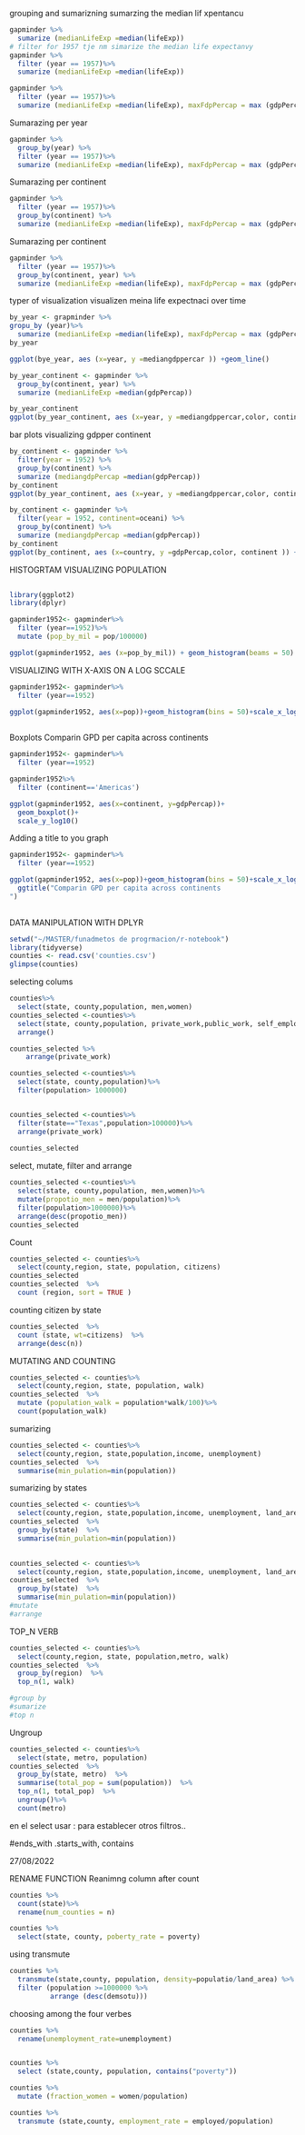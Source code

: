 grouping and sumarizning
sumarzing the median lif xpentancu

```r
gapminder %>%
  sumarize (medianLifeExp =median(lifeExp))
# filter for 1957 tje nm simarize the median life expectanvy 
gapminder %>%
  filter (year == 1957)%>%
  sumarize (medianLifeExp =median(lifeExp))

gapminder %>%
  filter (year == 1957)%>%
  sumarize (medianLifeExp =median(lifeExp), maxFdpPercap = max (gdpPercap ))
```

Sumarazing per year
```r
gapminder %>%
  group_by(year) %>%
  filter (year == 1957)%>%
  sumarize (medianLifeExp =median(lifeExp), maxFdpPercap = max (gdpPercap ))
```

Sumarazing per continent
```r
gapminder %>%
  filter (year == 1957)%>%
  group_by(continent) %>%
  sumarize (medianLifeExp =median(lifeExp), maxFdpPercap = max (gdpPercap ))
```

Sumarazing per continent
```r
gapminder %>%
  filter (year == 1957)%>%
  group_by(continent, year) %>%
  sumarize (medianLifeExp =median(lifeExp), maxFdpPercap = max (gdpPercap ))
```

typer of visualization
visualizen meina life expectnaci over time

```r
by_year <- grapminder %>%
gropu_by (year)%>%
  sumarize (medianLifeExp =median(lifeExp), maxFdpPercap = max (gdpPercap ))
by_year

ggplot(bye_year, aes (x=year, y =mediangdppercar )) +geom_line()
```


```r
by_year_continent <- gapminder %>%
  group_by(continent, year) %>%
  sumarize (medianLifeExp =median(gdpPercap))

by_year_continent
ggplot(by_year_continent, aes (x=year, y =mediangdppercar,color, continent )) +geom_line()

```
bar plots
visualizing gdpper continent
```r
by_continent <- gapminder %>%
  filter(year = 1952) %>%
  group_by(continent) %>%
  sumarize (mediangdpPercap =median(gdpPercap))
by_continent
ggplot(by_year_continent, aes (x=year, y =mediangdppercar,color, continent )) +geom_col()

```

```r
by_continent <- gapminder %>%
  filter(year = 1952, continent=oceani) %>%
  group_by(continent) %>%
  sumarize (mediangdpPercap =median(gdpPercap))
by_continent
ggplot(by_continent, aes (x=country, y =gdpPercap,color, continent )) +geom_col()


```

HISTOGRTAM
VISUALIZING POPULATION 
```r
                                                                                                                                                                                                                                                                                                                                                                                                                                                            library(gapminder)
library(ggplot2)
library(dplyr)

gapminder1952<- gapminder%>%
  filter (year==1952)%>%
  mutate (pop_by_mil = pop/100000)

ggplot(gapminder1952, aes (x=pop_by_mil)) + geom_histogram(beams = 50)

```

VISUALIZING WITH X-AXIS ON A LOG SCCALE

```r
gapminder1952<- gapminder%>%
  filter (year==1952)

ggplot(gapminder1952, aes(x=pop))+geom_histogram(bins = 50)+scale_x_log10()
          
```

Boxplots
Comparin GPD per capita across continents
```r
gapminder1952<- gapminder%>%
  filter (year==1952)

gapminder1952%>%
  filter (continent=='Americas')

ggplot(gapminder1952, aes(x=continent, y=gdpPercap))+
  geom_boxplot()+
  scale_y_log10()
```
Adding a title to you graph
```r
gapminder1952<- gapminder%>%
  filter (year==1952)

ggplot(gapminder1952, aes(x=pop))+geom_histogram(bins = 50)+scale_x_log10()+
  ggtitle("Comparin GPD per capita across continents
")
          
```

DATA MANIPULATION WITH DPLYR

```r
setwd("~/MASTER/funadmetos de progrmacion/r-notebook")
library(tidyverse)
counties <- read.csv('counties.csv')
glimpse(counties)
```
selecting colums
```r
counties%>%
  select(state, county,population, men,women)
counties_selected <-counties%>%
  select(state, county,population, private_work,public_work, self_employed)%>%
  arrange()

counties_selected %>%
    arrange(private_work)

counties_selected <-counties%>%
  select(state, county,population)%>%
  filter(population> 1000000)


counties_selected <-counties%>%
  filter(state=="Texas",population>100000)%>%
  arrange(private_work)
 
counties_selected
```
select, mutate, filter and arrange
```r
counties_selected <-counties%>%
  select(state, county,population, men,women)%>%
  mutate(propotio_men = men/population)%>%
  filter(population>1000000)%>%
  arrange(desc(propotio_men))
counties_selected
```

Count
```r
counties_selected <- counties%>%
  select(county,region, state, population, citizens)
counties_selected
counties_selected  %>%
  count (region, sort = TRUE )
```

counting citizen by state
```r
counties_selected  %>%
  count (state, wt=citizens)  %>%
  arrange(desc(n))
```
MUTATING AND COUNTING
```r
counties_selected <- counties%>%
  select(county,region, state, population, walk)
counties_selected  %>%
  mutate (population_walk = population*walk/100)%>%
  count(population_walk)
```
sumarizing
```r
counties_selected <- counties%>%
  select(county,region, state,population,income, unemployment)
counties_selected  %>%
  summarise(min_pulation=min(population))
```

sumarizing by states
```r
counties_selected <- counties%>%
  select(county,region, state,population,income, unemployment, land_area)
counties_selected  %>%
  group_by(state)  %>%
  summarise(min_pulation=min(population)) 
  
```
```r
counties_selected <- counties%>%
  select(county,region, state,population,income, unemployment, land_area)
counties_selected  %>%
  group_by(state)  %>%
  summarise(min_pulation=min(population)) 
#mutate
#arrange
```


TOP_N VERB
```r
counties_selected <- counties%>%
  select(county,region, state, population,metro, walk)
counties_selected  %>%
  group_by(region)  %>%
  top_n(1, walk)

#group by
#sumarize
#top n
```

Ungroup
```r
counties_selected <- counties%>%
  select(state, metro, population)
counties_selected  %>%
  group_by(state, metro)  %>%
  summarise(total_pop = sum(population))  %>%
  top_n(1, total_pop)  %>%
  ungroup()%>%
  count(metro)


```
en el select usar : para establecer otros filtros..

#ends_with .starts_with, contains

27/08/2022

RENAME FUNCTION
Reanimng column after count
```r
counties %>%
  count(state)%>%
  rename(num_counties = n)

counties %>%
  select(state, county, poberty_rate = poverty)
```

using transmute
```r
counties %>%
  transmute(state,county, population, density=populatio/land_area) %>%
  filter (population >=1000000 %>%
          arrange (desc(demsotu)))
```

choosing among the four verbes
```r
counties %>%
  rename(unemployment_rate=unemployment)


counties %>%
  select (state,county, population, contains("poverty"))

counties %>%
  mutate (fraction_women = women/population)

counties %>%
  transmute (state,county, employment_rate = employed/population)

```












